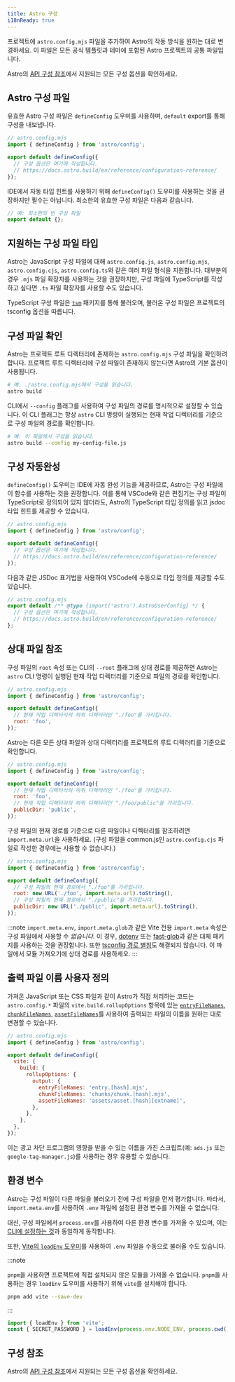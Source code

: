 ```yaml
---
title: Astro 구성
i18nReady: true
---
```



프로젝트에 `astro.config.mjs` 파일을 추가하여 Astro의 작동 방식을 원하는 대로 변경하세요. 이 파일은 모든 공식 템플릿과 테마에 포함된 Astro 프로젝트의 공통 파일입니다.

<ReadMore>Astro의 [API 구성 참조](/ko/reference/configuration-reference/)에서 지원되는 모든 구성 옵션을 확인하세요.</ReadMore>

## Astro 구성 파일

유효한 Astro 구성 파일은 `defineConfig` 도우미를 사용하며, `default` export를 통해 구성을 내보냅니다.

```js
// astro.config.mjs
import { defineConfig } from 'astro/config';

export default defineConfig({
  // 구성 옵션은 여기에 작성합니다.
  // https://docs.astro.build/en/reference/configuration-reference/
});
```

IDE에서 자동 타입 힌트를 사용하기 위해 `defineConfig()` 도우미를 사용하는 것을 권장하지만 필수는 아닙니다. 최소한의 유효한 구성 파일은 다음과 같습니다.

```js title="astro.config.mjs"
// 예: 최소한의 빈 구성 파일
export default {};
```

## 지원하는 구성 파일 타입

Astro는 JavaScript 구성 파일에 대해 `astro.config.js`, `astro.config.mjs`, `astro.config.cjs`, `astro.config.ts`와 같은 여러 파일 형식을 지원합니다. 대부분의 경우 `.mjs` 파일 확장자를 사용하는 것을 권장하지만, 구성 파일에 TypeScript를 작성하고 싶다면 `.ts` 파일 확장자를 사용할 수도 있습니다.

TypeScript 구성 파일은 [`tsm`](https://github.com/lukeed/tsm) 패키지를 통해 불러오며, 불러온 구성 파일은 프로젝트의 tsconfig 옵션을 따릅니다.

## 구성 파일 확인

Astro는 프로젝트 루트 디렉터리에 존재하는 `astro.config.mjs` 구성 파일을 확인하려 합니다. 프로젝트 루트 디렉터리에 구성 파일이 존재하지 않는다면 Astro의 기본 옵션이 사용됩니다.

```bash
# 예: ./astro.config.mjs에서 구성을 읽습니다.
astro build
```

CLI에서 `--config` 플래그를 사용하여 구성 파일의 경로를 명시적으로 설정할 수 있습니다. 이 CLI 플래그는 항상 `astro` CLI 명령이 실행되는 현재 작업 디렉터리를 기준으로 구성 파일의 경로를 확인합니다.

```bash
# 예: 이 파일에서 구성을 읽습니다.
astro build --config my-config-file.js
```

## 구성 자동완성

`defineConfig()` 도우미는 IDE에 자동 완성 기능을 제공하므로, Astro는 구성 파일에 이 함수를 사용하는 것을 권장합니다. 이를 통해 VSCode와 같은 편집기는 구성 파일이 TypeScript로 정의되어 있지 않더라도, Astro의 TypeScript 타입 정의를 읽고 jsdoc 타입 힌트를 제공할 수 있습니다.

```js
// astro.config.mjs
import { defineConfig } from 'astro/config';

export default defineConfig({
  // 구성 옵션은 여기에 작성합니다.
  // https://docs.astro.build/en/reference/configuration-reference/
});
```

다음과 같은 JSDoc 표기법을 사용하여 VSCode에 수동으로 타입 정의를 제공할 수도 있습니다.

```js
// astro.config.mjs
export default /** @type {import('astro').AstroUserConfig} */ {
  // 구성 옵션은 여기에 작성합니다.
  // https://docs.astro.build/en/reference/configuration-reference/
};
```

## 상대 파일 참조

구성 파일의 `root` 속성 또는 CLI의 `--root` 플래그에 상대 경로를 제공하면 Astro는 `astro` CLI 명령이 실행된 현재 작업 디렉터리를 기준으로 파일의 경로를 확인합니다.

```js
// astro.config.mjs
import { defineConfig } from 'astro/config';

export default defineConfig({
  // 현재 작업 디렉터리의 하위 디렉터리인 "./foo"를 가리킵니다.
  root: 'foo',
});
```

Astro는 다른 모든 상대 파일과 상대 디렉터리를 프로젝트의 루트 디렉러티를 기준으로 확인합니다.

```js
// astro.config.mjs
import { defineConfig } from 'astro/config';

export default defineConfig({
  // 현재 작업 디렉터리의 하위 디렉터리인 "./foo"를 가리킵니다.
  root: 'foo',
  // 현재 작업 디렉터리의 하위 디렉터리인 "./foo/public"을 가리킵니다.
  publicDir: 'public',
});
```

구성 파일의 현재 경로를 기준으로 다른 파일이나 디렉터리를 참조하려면 `import.meta.url`을 사용하세요. (구성 파일을 common.js인 `astro.config.cjs` 파일로 작성한 경우에는 사용할 수 없습니다.)

```js "import.meta.url"
// astro.config.mjs
import { defineConfig } from 'astro/config';

export default defineConfig({
  // 구성 파일의 현재 경로에서 "./foo"를 가리킵니다.
  root: new URL('./foo', import.meta.url).toString(),
  // 구성 파일의 현재 경로에서 "./public"을 가리킵니다.
  publicDir: new URL('./public', import.meta.url).toString(),
});
```

:::note
`import.meta.env`, `import.meta.glob`과 같은 Vite 전용 `import.meta` 속성은 구성 파일에서 사용할 수 _없습니다_. 이 경우, [dotenv](https://github.com/motdotla/dotenv) 또는 [fast-glob](https://github.com/mrmlnc/fast-glob)과 같은 대체 패키지를 사용하는 것을 권장합니다. 또한 [tsconfig 경로 별칭](https://www.typescriptlang.org/tsconfig#paths)도 해결되지 않습니다. 이 파일에서 모듈 가져오기에 상대 경로를 사용하세오.
:::

## 출력 파일 이름 사용자 정의

가져온 JavaScript 또는 CSS 파일과 같이 Astro가 직접 처리하는 코드는 `astro.config.*` 파일의 `vite.build.rollupOptions` 항목에 있는 [`entryFileNames`](https://rollupjs.org/guide/en/#outputentryfilenames), [`chunkFileNames`](https://rollupjs.org/guide/en/#outputchunkfilenames), [`assetFileNames`](https://rollupjs.org/guide/en/#outputassetfilenames)를 사용하여 출력되는 파일의 이름을 원하는 대로 변경할 수 있습니다.

```js ins={9-11}
// astro.config.mjs
import { defineConfig } from 'astro/config';

export default defineConfig({
  vite: {
    build: {
      rollupOptions: {
        output: {
          entryFileNames: 'entry.[hash].mjs',
          chunkFileNames: 'chunks/chunk.[hash].mjs',
          assetFileNames: 'assets/asset.[hash][extname]',
        },
      },
    },
  },
});
```

이는 광고 차단 프로그램의 영향을 받을 수 있는 이름을 가진 스크립트(예: `ads.js` 또는 `google-tag-manager.js`)를 사용하는 경우 유용할 수 있습니다.

## 환경 변수

Astro는 구성 파일이 다른 파일을 불러오기 전에 구성 파일을 먼저 평가합니다. 따라서, `import.meta.env`를 사용하여 `.env` 파일에 설정된 환경 변수를 가져올 수 없습니다.

대신, 구성 파일에서 `process.env`를 사용하여 다른 환경 변수를 가져올 수 있으며, 이는 [CLI에 설정하는 것](/ko/guides/environment-variables/#cli-사용)과 동일하게 동작합니다.

또한, [Vite의 `loadEnv` 도우미](https://ko.vite.dev/config/#using-environment-variables-in-config)를 사용하여 `.env` 파일을 수동으로 불러올 수도 있습니다.

:::note

`pnpm`을 사용하면 프로젝트에 직접 설치되지 않은 모듈을 가져올 수 없습니다. `pnpm`을 사용하는 경우 `loadEnv` 도우미를 사용하기 위해 `vite`를 설치해야 합니다.

```sh
pnpm add vite --save-dev
```

:::

```js title="astro.config.mjs"
import { loadEnv } from 'vite';
const { SECRET_PASSWORD } = loadEnv(process.env.NODE_ENV, process.cwd(), '');
```

## 구성 참조

<ReadMore>Astro의 [API 구성 참조](/ko/reference/configuration-reference/)에서 지원되는 모든 구성 옵션을 확인하세요.</ReadMore>
